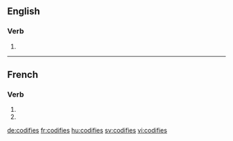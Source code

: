 {{also|codifiés}}
==English==

===Verb===
{{head|en|verb form}}

# {{en-third-person singular of|codify}}

----

==French==

===Verb===
{{fr-verb-form}}

# {{inflection of|codifier||2|s|pres|indc|lang=fr}}
# {{inflection of|codifier||2|s|pres|subj|lang=fr}}

[[de:codifies]]
[[fr:codifies]]
[[hu:codifies]]
[[sv:codifies]]
[[vi:codifies]]
